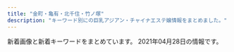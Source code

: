 ```yaml
---
title: "金町・亀有・北千住・竹ノ塚"
description: "キーワード別にの巨乳アジアン・チャイナエステ嬢情報をまとめました。"
---
```


新着画像と新着キーワードをまとめています。
2021年04月28日の情報です。

<DmmAffiliateIns />
<KeywordTable
  shops={
    [
    {
        "keywords": {
            "D": 8,
            "86": 4,
            "87": 4,
            "C": 11
        },
        "url": "http://www.luckystar.esturl.com/",
        "station": "JR\u4e80\u6709\u99c5\u5317\u53e3",
        "name": "\u30e9\u30c3\u30ad\u30fc\u30b9\u30bf\u30fc",
        "img_links": [
            "http://www.luckystar.esturl.com/files/005-02.jpg",
            "http://www.luckystar.esturl.com/files/003-02.jpg",
            "http://www.luckystar.esturl.com/img/goback.jpg",
            "http://www.luckystar.esturl.com/files/001.jpg",
            "http://www.luckystar.esturl.com/img/ttl_news.png",
            "http://www.luckystar.esturl.com/files/003.jpg",
            "http://www.luckystar.esturl.com/files/005-03.jpg",
            "http://www.luckystar.esturl.com/files/002.jpg",
            "http://www.luckystar.esturl.com/img/pickup.jpg",
            "http://www.luckystar.esturl.com/images/slider/1.jpg",
            "http://www.luckystar.esturl.com/img/ttl_info.png",
            "http://www.luckystar.esturl.com/images/slider/3.jpg",
            "http://www.luckystar.esturl.com/images/slider/2.jpg",
            "http://www.luckystar.esturl.com/files/003-03.jpg",
            "http://www.luckystar.esturl.com/files/001-02.jpg",
            "http://www.luckystar.esturl.com/files/005.jpg",
            "http://www.luckystar.esturl.com/img/tel.png",
            "http://www.luckystar.esturl.com/files/001-03.jpg",
            "http://www.luckystar.esturl.com/files/002-03.jpg",
            "http://www.luckystar.esturl.com/files/002-02.jpg",
            "http://www.luckystar.esturl.com/img/btn_blog.png"
        ]
    },
    {
        "url": "http://ayase-ai.jpest.net/",
        "img_links": [
            "http://ayase-ai.jpest.net/uploads//sites/33/2020/12/main_top.png",
            "http://ayase-ai.jpest.net/uploads//sites/33/2020/12/r1.png",
            "http://ayase-ai.jpest.net/uploads//sites/33/2020/12/mobile-1.jpg",
            "http://ayase-ai.jpest.net/uploads//sites/33/2020/12/r3-1.png",
            "http://ayase-ai.jpest.net/uploads//sites/33/2020/12/main_top-1.png",
            "http://ayase-ai.jpest.net/uploads//sites/33/2020/11/g2-225x300.jpg",
            "http://ayase-ai.jpest.net/uploads//sites/33/2020/12/main_bottom.png",
            "http://ayase-ai.jpest.net/uploads//sites/33/2020/11/m-top02-1.jpg",
            "http://ayase-ai.jpest.net/uploads//sites/33/2020/11/g5.jpg",
            "http://ayase-ai.jpest.net/uploads//sites/33/2021/01/g1.jpg",
            "http://ayase-ai.jpest.net/uploads//sites/33/2020/11/g3.jpg",
            "http://ayase-ai.jpest.net/uploads//sites/33/2020/11/g2.jpg",
            "http://ayase-ai.jpest.net/uploads//sites/33/2020/12/ss.png",
            "http://ayase-ai.jpest.net/uploads//sites/33/2020/11/g6.jpg",
            "http://ayase-ai.jpest.net/uploads//sites/33/2020/12/r4-1.png",
            "http://ayase-ai.jpest.net/uploads//sites/33/2020/11/g4.jpg",
            "http://ayase-ai.jpest.net/uploads//sites/33/2020/11/g1-225x300.jpg",
            "http://ayase-ai.jpest.net/uploads//sites/33/2020/11/g1.jpg",
            "http://ayase-ai.jpest.net/uploads//sites/33/2020/12/shishu-2.png",
            "http://ayase-ai.jpest.net/uploads//sites/33/2020/12/r2-1.png",
            "http://ayase-ai.jpest.net/uploads//sites/33/2020/11/g4-225x300.jpg",
            "http://ayase-ai.jpest.net/uploads//sites/33/2021/04/g1.jpg",
            "http://ayase-ai.jpest.net/uploads//sites/33/2020/11/g6-225x300.jpg",
            "http://ayase-ai.jpest.net/uploads//sites/33/2020/11/g3-225x300.jpg",
            "http://ayase-ai.jpest.net/uploads//sites/33/2020/12/main_bottom-1.png",
            "http://ayase-ai.jpest.net/uploads//sites/33/2020/11/g5-225x300.jpg",
            "http://ayase-ai.jpest.net/uploads//sites/33/2020/12/ma01-1.jpg",
            "http://ayase-ai.jpest.net/uploads//sites/33/2021/04/g1-225x300.jpg",
            "http://ayase-ai.jpest.net/uploads//sites/33/2021/01/g1-225x300.jpg",
            "http://ayase-ai.jpest.net/uploads//sites/33/2020/12/re.jpg"
        ],
        "station": "\u7dbe\u702c\u99c5\u6771\u53e3",
        "name": "\u611b",
        "keywords": {}
    },
    {
        "keywords": {
            "83": 15,
            "E": 44,
            "87": 58,
            "D": 102,
            "86": 58,
            "85": 15,
            "88": 15,
            "80": 15,
            "C": 30
        },
        "url": "https://anna.iest.info/",
        "img_links": [
            "https://anna.iest.info/images/09.jpg",
            "https://anna.iest.info/images/side_link02.png",
            "https://anna.iest.info/photos/sites/32/2020/09/2020092310053060.jpg",
            "https://anna.iest.info/photos/sites/32/2020/09/2020092310095442.jpg",
            "https://anna.iest.info/photos/sites/32/2021/03/2021030906341691.jpg",
            "https://anna.iest.info/photos/sites/32/2021/01/2021012102543828.jpg",
            "https://anna.iest.info/photos/sites/32/2020/09/2020092310084345.jpg",
            "https://anna.iest.info/images/sp_top.jpg",
            "https://anna.iest.info/images/side_link03.png",
            "https://anna.iest.info/photos/sites/32/2020/09/2020092310180247.jpg",
            "https://anna.iest.info/images/room4.jpg",
            "https://anna.iest.info/images/top.png",
            "https://anna.iest.info/photos/sites/32/2021/04/2021040703585933.jpg",
            "https://anna.iest.info/photos/sites/32/2020/09/2020092310104790.jpg",
            "https://anna.iest.info/images/room2.jpg",
            "https://anna.iest.info/photos/sites/32/2021/01/202101230226466.jpg",
            "https://anna.iest.info/images/room3.jpg",
            "https://anna.iest.info/photos/sites/32/2020/12/2020122407252653.jpg",
            "https://anna.iest.info/photos/sites/32/2020/11/2020110204554291.jpg",
            "https://anna.iest.info/photos/sites/32/2021/03/202103090634171.jpg",
            "https://anna.iest.info/photos/sites/32/2021/01/2021012302265121.jpg",
            "https://anna.iest.info/images/room1.jpg",
            "https://anna.iest.info/images/05.jpg",
            "https://anna.iest.info/photos/sites/32/2020/09/2020092404431618.jpg",
            "https://anna.iest.info/photos/sites/32/2020/09/2020092310230663.jpg"
        ],
        "name": "\u5b89\u5a1c\u30fb\u30a2\u30f3\u30ca",
        "station": "\u7af9\u30ce\u585a\u99c5\u6771\u53e3"
    },
    {
        "url": "http://raku.est888.com/",
        "name": "\u697d",
        "img_links": [
            "http://raku.est888.com/css/nav/nav-001.jpg",
            "http://raku.est888.com/css/nav/nav-005.jpg",
            "http://raku.est888.com/css/tel.png",
            "http://raku.est888.com/css/osusume01.jpg",
            "http://raku.est888.com/css/nav/nav-003.jpg",
            "http://raku.est888.com/css/01.jpg",
            "http://raku.est888.com/css/staff/staff002-a.png",
            "http://raku.est888.com/css/staff/staff0001-a.png",
            "http://raku.est888.com/css/nav/nav-004.jpg",
            "http://raku.est888.com/css/nav/nav-002.jpg",
            "http://raku.est888.com/css/top02-left.png",
            "http://raku.est888.com/css/staff/staff01-a.png",
            "http://raku.est888.com/css/nav/nav-006.jpg"
        ],
        "station": "JR\u91d1\u753a\u99c5\u5317\u53e3",
        "keywords": {
            "87": 2,
            "D": 1,
            "89": 1,
            "C": 2
        }
    },
    {
        "url": "http://rakuen.ies.fun/",
        "name": "\u7e01",
        "img_links": [
            "http://rakuen.ies.fun/images/info.jpg",
            "http://rakuen.ies.fun/images/s_staff.png",
            "http://rakuen.ies.fun/images/room2.jpg",
            "http://rakuen.ies.fun/images/s3.jpg",
            "http://rakuen.ies.fun/images/room3.jpg",
            "http://rakuen.ies.fun/photos/sites/40/2021/04/2021040203112298.jpg",
            "http://rakuen.ies.fun/photos/sites/40/2021/04/2021040203112232.jpg",
            "http://rakuen.ies.fun/images/room1.jpg",
            "http://rakuen.ies.fun/images/room4.jpg",
            "http://rakuen.ies.fun/photos/sites/40/2021/04/2021040203112138.jpg",
            "http://rakuen.ies.fun/images/info2.jpg",
            "http://rakuen.ies.fun/images/s_news.jpg",
            "http://rakuen.ies.fun/photos/sites/40/2021/04/202104020311230.jpg",
            "http://rakuen.ies.fun/images/tel.jpg",
            "http://rakuen.ies.fun/images/mobile.jpg"
        ],
        "station": "\u897f\u65b0\u4e95\u99c5\u897f\u53e3",
        "keywords": {
            "\u80f8": 1,
            "D": 9,
            "86": 6,
            "83": 3,
            "C": 3,
            "85": 3
        }
    },
    {
        "station": "JR\u4e80\u6709\u99c5\u5317\u53e3",
        "name": "\u7652\u3057\u306e\u5bb6",
        "url": "http://www.maria0228.com/",
        "keywords": {},
        "img_links": [
            "http://www.maria0228.com/img/5.jpg",
            "http://www.maria0228.com/img/nana.jpg",
            "http://www.maria0228.com/img/danni.jpg",
            "http://www.maria0228.com/img/mina.jpg",
            "http://www.maria0228.com/img/ayumi.jpg",
            "http://www.maria0228.com/img/3.jpg",
            "http://www.maria0228.com/img/7.jpg",
            "http://www.maria0228.com/img/4.jpg",
            "http://www.maria0228.com/img/yuri.jpg",
            "http://www.maria0228.com/img/aya.jpg",
            "http://www.maria0228.com/img/erika.jpg",
            "http://www.maria0228.com/img/1.jpg",
            "http://www.maria0228.com/img/6.jpg",
            "http://www.maria0228.com/img/2.jpg"
        ]
    },
    {
        "name": "\u5927\u5bb6\u65cf",
        "url": "http://esthe-aroma.xyz/",
        "keywords": {
            "87": 3,
            "86": 3
        },
        "img_links": [
            "http://esthe-aroma.xyz/images/cg02.jpg",
            "http://esthe-aroma.xyz/images/main-sp.jpg",
            "http://esthe-aroma.xyz/images/esthe1.jpg",
            "http://esthe-aroma.xyz/images/acc.jpg",
            "http://esthe-aroma.xyz/images/main1.jpg",
            "http://esthe-aroma.xyz/images/cg01.jpg",
            "http://esthe-aroma.xyz/images/home_002.png",
            "http://esthe-aroma.xyz/images/esthe3.jpg",
            "http://esthe-aroma.xyz/images/esthe2.jpg",
            "http://esthe-aroma.xyz/images/home.png",
            "http://esthe-aroma.xyz/images/blog_002.png",
            "http://esthe-aroma.xyz/images/staff.png",
            "http://esthe-aroma.xyz/images/header3.png",
            "http://esthe-aroma.xyz/images/clear.png",
            "http://esthe-aroma.xyz/images/friend.png",
            "http://esthe-aroma.xyz/images/acc1.jpg",
            "http://esthe-aroma.xyz/images/link.png",
            "http://esthe-aroma.xyz/images/gallery.png",
            "http://esthe-aroma.xyz/images/info.png"
        ],
        "station": "\u7af9\u30ce\u585a\u99c5\u6771\u53e3"
    },
    {
        "url": "http://iyasinobara.oks.bz/",
        "img_links": [],
        "station": "JR\u91d1\u753a\u99c5\u5317\u53e3",
        "name": "\u7652\u3057\u306e\u8594\u8587",
        "keywords": {}
    },
    {
        "station": "JR\u91d1\u753a\u99c5\u5317\u53e3",
        "keywords": {
            "86": 35,
            "D": 87,
            "84": 9,
            "87": 9,
            "85": 34
        },
        "name": "\u9e97",
        "img_links": [
            "http://urara.tyo.cm/images/ico02.png",
            "http://urara.tyo.cm/images/tit_staff02.png",
            "http://urara.tyo.cm/images/link_nav03.png",
            "http://urara.tyo.cm/photos/sites/5/2020/08/2020082101302071.jpg",
            "http://urara.tyo.cm/images/tit_info01.png",
            "http://urara.tyo.cm/photos/sites/5/2021/02/2021021804210413.jpg",
            "http://urara.tyo.cm/images/bg_infotit.png",
            "http://urara.tyo.cm/photos/sites/5/2020/09/2020091508111353.jpg",
            "http://urara.tyo.cm/photos/sites/5/2021/03/2021032608104729.jpg",
            "http://urara.tyo.cm/images/link_nav04.png",
            "http://urara.tyo.cm/images/link_nav06.png",
            "http://urara.tyo.cm/photos/sites/5/2020/07/2020072904152581.jpg",
            "http://urara.tyo.cm/images/tit_staff01.png",
            "http://urara.tyo.cm/images/pagetop.png",
            "http://urara.tyo.cm/images/link_nav01.png",
            "http://urara.tyo.cm/images/slider01.png",
            "http://urara.tyo.cm/images/link_nav05.png",
            "http://urara.tyo.cm/images/tit_info02.png",
            "http://urara.tyo.cm/images/link_nav02.png",
            "http://urara.tyo.cm/images/slider03.png",
            "http://urara.tyo.cm/photos/sites/5/2020/10/2020101305325670.jpg",
            "http://urara.tyo.cm/photos/sites/5/2020/07/2020072904152438.jpg",
            "http://urara.tyo.cm/images/top.png",
            "http://urara.tyo.cm/photos/sites/5/2020/07/2020072904152344.jpg",
            "http://urara.tyo.cm/photos/sites/5/2020/07/2020072904152474.jpg",
            "http://urara.tyo.cm/photos/sites/5/2020/11/2020112706272440.jpg",
            "http://urara.tyo.cm/images/slider02.png"
        ],
        "url": "http://urara.tyo.cm/"
    },
    {
        "img_links": [
            "http://koi.rankuens.com/css/nav/nav05.jpg",
            "http://koi.rankuens.com/css/staff/staff00005.jpg",
            "http://koi.rankuens.com/css/top005.jpg",
            "http://koi.rankuens.com/css/staff/staff10.jpg",
            "http://koi.rankuens.com/css/nav/nav02.jpg",
            "http://koi.rankuens.com/css/staff/staff00006.jpg",
            "http://koi.rankuens.com/css/top000001.jpg",
            "http://koi.rankuens.com/css/right.jpg",
            "http://koi.rankuens.com/css/left.jpg",
            "http://koi.rankuens.com/css/nav/nav04.jpg",
            "http://koi.rankuens.com/css/nav/nav01.jpg",
            "http://koi.rankuens.com/css/staff/staff09.jpg",
            "http://koi.rankuens.com/css/nav/nav03.jpg",
            "http://koi.rankuens.com/css/head03.jpg",
            "http://koi.rankuens.com/css/top004.jpg",
            "http://koi.rankuens.com/css/nav/nav06.jpg",
            "http://koi.rankuens.com/css/staff/staff08.jpg"
        ],
        "url": "http://koi.rankuens.com/",
        "station": "JR\u4e80\u6709\u99c5\u5357\u53e3",
        "keywords": {
            "89": 1,
            "E": 2,
            "86": 2,
            "D": 3,
            "87": 2
        },
        "name": "\u604b\u4eba\u697d\u5712"
    },
    {
        "url": "http://www.kenyoku.work/",
        "img_links": [
            "http://www.kenyoku.work/images/head.jpg",
            "http://www.kenyoku.work/images/news.jpg",
            "http://www.kenyoku.work/images/int1.png",
            "http://www.kenyoku.work/images/2.jpg",
            "http://www.kenyoku.work/images/3.jpg",
            "http://www.kenyoku.work/img/miki1.jpg",
            "http://www.kenyoku.work/img/hana1.jpg",
            "http://www.kenyoku.work/images/interior_t.jpg",
            "http://www.kenyoku.work/images/b2.jpg",
            "http://www.kenyoku.work/images/mobile.jpg",
            "http://www.kenyoku.work/images/int2.png",
            "http://www.kenyoku.work/images/sys.jpg",
            "http://www.kenyoku.work/images/s1.png",
            "http://www.kenyoku.work/images/info.png",
            "http://www.kenyoku.work/images/b1.jpg",
            "http://www.kenyoku.work/images/staff_t.jpg",
            "http://www.kenyoku.work/img/ami1.jpg",
            "http://www.kenyoku.work/images/1.jpg",
            "http://www.kenyoku.work/images/4.jpg",
            "http://www.kenyoku.work/img/risa1.jpg"
        ],
        "station": "JR\u91d1\u753a\u99c5\u5317\u53e3",
        "keywords": {},
        "name": "\u5065\u6b32"
    },
    {
        "name": "\u6fc0\u5b89\u5929\u4f7f",
        "img_links": [
            "http://starrysky.esnavi.work/2/uploadimg/1574764277.jpg",
            "https://century.pwchp.com/images/vis_theptframe.png",
            "http://starrysky.esnavi.work/2/uploadimg/1596225793.jpg",
            "http://starrysky.esnavi.work/2/uploadimg/1609136727.jpeg",
            "http://starrysky.esnavi.work/2/uploadimg/1609136908.jpeg",
            "https://pwchp.com/images_editor/124/images/1559717095-146381_2.jpg",
            "http://starrysky.esnavi.work/1-1PZ515095RN.jpg",
            "http://starrysky.esnavi.work/vis_theptframe.png",
            "http://starrysky.esnavi.work/iDl2toJilLq62VX.png",
            "http://starrysky.esnavi.work/2/uploadimg/1565558725.jpg",
            "http://starrysky.esnavi.work/2/uploadimg/1617615141.jpeg",
            "http://starrysky.esnavi.work/2/uploadimg/1618889943.jpeg"
        ],
        "url": "http://starrysky.esnavi.work/",
        "keywords": {
            "88": 9,
            "E": 9,
            "90": 27,
            "85": 18,
            "D": 9,
            "83": 9,
            "C": 9,
            "\u80f8": 1
        },
        "station": "\u7dbe\u702c\u99c5\u6771\u53e3"
    },
    {
        "img_links": [
            "http://www.relax-miyabi.com/img/slider/3.jpg",
            "http://www.relax-miyabi.com/img/slider/1.jpg",
            "http://www.relax-miyabi.com/img/footer-top_off.jpg",
            "http://www.relax-miyabi.com/img/glo_06_off.jpg",
            "http://www.relax-miyabi.com/img/h4-top.jpg",
            "http://www.relax-miyabi.com/files/019-03.jpg",
            "http://www.relax-miyabi.com/files/014-03.jpg",
            "http://www.relax-miyabi.com/img/top-h5R2.jpg",
            "http://www.relax-miyabi.com/img/glo_02_off.jpg",
            "http://www.relax-miyabi.com/img/top-h5R.jpg",
            "http://www.relax-miyabi.com/img/top-course2_off.jpg",
            "http://www.relax-miyabi.com/files/019.jpg",
            "http://www.relax-miyabi.com/img/glo_04_off.jpg",
            "http://www.relax-miyabi.com/files/019-02.jpg",
            "http://www.relax-miyabi.com/img/glo_01_off.jpg",
            "http://www.relax-miyabi.com/img/glo_05_off.jpg",
            "http://www.relax-miyabi.com/img/glo_03_off.jpg",
            "http://www.relax-miyabi.com/img/slider/2.jpg",
            "http://www.relax-miyabi.com/files/014.jpg",
            "http://www.relax-miyabi.com/img/top-course_off.jpg",
            "http://www.relax-miyabi.com/img/icon_tel.png",
            "http://www.relax-miyabi.com/img/bnr-02_off.jpg",
            "http://www.relax-miyabi.com/files/014-02.jpg",
            "http://www.relax-miyabi.com/img/bnr-01_off.jpg"
        ],
        "url": "http://www.relax-miyabi.com/",
        "name": "\u96c5",
        "keywords": {
            "D": 6,
            "88": 3,
            "86": 3
        },
        "station": "\u4e94\u53cd\u91ce\u99c5"
    },
    {
        "keywords": {
            "C": 10
        },
        "url": "http://www.kiraku-seitaiin.com/",
        "station": "\u897f\u65b0\u4e95\u99c5\u897f\u53e3",
        "img_links": [
            "http://www.kiraku-seitaiin.com/common/img/top_img001.png",
            "http://www.kiraku-seitaiin.com/files/008.jpg",
            "http://www.kiraku-seitaiin.com/common/img/tel2.png",
            "http://www.kiraku-seitaiin.com/files/004.jpg",
            "http://www.kiraku-seitaiin.com/common/img/image2.jpg",
            "http://www.kiraku-seitaiin.com/common/img/shop/r2.jpg",
            "http://www.kiraku-seitaiin.com/common/img/shop/r4.jpg",
            "http://www.kiraku-seitaiin.com/files/007.jpg",
            "http://www.kiraku-seitaiin.com/files/009.jpg",
            "http://www.kiraku-seitaiin.com/common/img/shop/r1.jpg",
            "http://www.kiraku-seitaiin.com/common/img/shop/r3.jpg",
            "http://www.kiraku-seitaiin.com/common/img/image3.jpg",
            "http://www.kiraku-seitaiin.com/files/001.jpg",
            "http://www.kiraku-seitaiin.com/files/010.jpg",
            "http://www.kiraku-seitaiin.com/common/img/image1.jpg"
        ],
        "name": "\u6c17\u697d\u6574\u4f53\u9662"
    },
    {
        "img_links": [
            "http://kenkounoie-umejima.este88.com/images/info.png",
            "http://kenkounoie-umejima.este88.com/images/qr.jpg",
            "http://kenkounoie-umejima.este88.com/images/acc3.jpg",
            "http://kenkounoie-umejima.este88.com/gals/mimi1.jpg",
            "http://kenkounoie-umejima.este88.com/gals/risa1.jpg",
            "http://kenkounoie-umejima.este88.com/gals/ai1.jpg",
            "http://kenkounoie-umejima.este88.com/gals/emi1.jpg",
            "http://kenkounoie-umejima.este88.com/gals/rika1.jpg",
            "http://kenkounoie-umejima.este88.com/images/img1.jpg",
            "http://kenkounoie-umejima.este88.com/images/img3.jpg",
            "http://kenkounoie-umejima.este88.com/i/sp02.jpg",
            "http://kenkounoie-umejima.este88.com/images/acc4.jpg",
            "http://kenkounoie-umejima.este88.com/images/acc1.jpg",
            "http://kenkounoie-umejima.este88.com/images/acc2.jpg",
            "http://kenkounoie-umejima.este88.com/images/acc5.jpg",
            "http://kenkounoie-umejima.este88.com/images/img2.jpg",
            "http://kenkounoie-umejima.este88.com/gals/kiki1.jpg",
            "http://kenkounoie-umejima.este88.com/gals/akane1.jpg",
            "http://kenkounoie-umejima.este88.com/images/img4.jpg"
        ],
        "keywords": {},
        "url": "http://kenkounoie-umejima.este88.com/",
        "station": "\u6885\u5cf6\u99c5",
        "name": "\u5065\u5eb7\u306e\u5bb6"
    },
    {
        "keywords": {},
        "url": "http://e-luxury.work/",
        "img_links": [
            "http://e-luxury.work/images/6.jpg",
            "http://e-luxury.work/images/tel.jpg",
            "http://e-luxury.work/img/minami1.jpg",
            "http://e-luxury.work/img/kayo2.jpg",
            "http://e-luxury.work/images/staff_t.jpg",
            "http://e-luxury.work/images/1.jpg",
            "http://e-luxury.work/images/7.jpg",
            "http://e-luxury.work/img/eri1.jpg",
            "http://e-luxury.work/images/tt.jpg",
            "http://e-luxury.work/images/news.jpg",
            "http://e-luxury.work/images/mobile.jpg",
            "http://e-luxury.work/images/2.jpg",
            "http://e-luxury.work/images/interior_t.jpg",
            "http://e-luxury.work/img/momoka1.jpg",
            "http://e-luxury.work/images/sys.jpg",
            "http://e-luxury.work/images/head.jpg",
            "http://e-luxury.work/img/kayo1.jpg",
            "http://e-luxury.work/images/b1.jpg",
            "http://e-luxury.work/images/int2.jpg",
            "http://e-luxury.work/img/yuki1.jpg",
            "http://e-luxury.work/images/5.jpg",
            "http://e-luxury.work/images/int1.jpg",
            "http://e-luxury.work/img/mimi1.jpg",
            "http://e-luxury.work/img/mina1.jpg",
            "http://e-luxury.work/images/4.jpg",
            "http://e-luxury.work/images/3.jpg",
            "http://e-luxury.work/images/ta.jpg"
        ],
        "name": "Angel",
        "station": "\u7dbe\u702c\u99c5\u897f\u53e3"
    },
    {
        "img_links": [
            "http://youfirstesthe.com/upload/girl/img03/img1_0015.jpg",
            "http://youfirstesthe.com/upload/girl/img03/img2_0019.jpg",
            "http://youfirstesthe.com/upload/board/img_1616074473.jpg",
            "http://youfirstesthe.com/upload/girl/img03/img5_0008.jpg",
            "http://youfirstesthe.com/images/common/main_txt_corona.jpg",
            "http://youfirstesthe.com/upload/girl/img02/img1_0015.jpg",
            "http://youfirstesthe.com/upload/girl/img03/img3_0020.jpg",
            "http://youfirstesthe.com/upload/girl/img03/img1_0021.jpg",
            "http://youfirstesthe.com/upload/girl/img03/img3_0003.jpg",
            "http://youfirstesthe.com/upload/girl/img03/img1_0008.jpg",
            "http://youfirstesthe.com/images/top/list_btn.png",
            "http://youfirstesthe.com/upload/girl/img02/img1_0003.jpg",
            "http://youfirstesthe.com/upload/girl/img03/img3_0007.jpg",
            "http://youfirstesthe.com/upload/girl/img02/img1_0019.jpg",
            "http://youfirstesthe.com/upload/girl/img03/img1_0014.jpg",
            "http://youfirstesthe.com/upload/girl/img03/img1_0004.jpg",
            "http://youfirstesthe.com/images/common/tel.png",
            "http://youfirstesthe.com/upload/girl/img03/img2_0007.jpg",
            "http://youfirstesthe.com/upload/board/img_1616074420.jpg",
            "http://youfirstesthe.com/upload/girl/img02/img1_0007.jpg",
            "http://youfirstesthe.com/upload/girl/img02/img1_0028.jpg",
            "http://youfirstesthe.com/upload/girl/img02/img1_0008.jpg",
            "http://youfirstesthe.com/upload/girl/img03/img4_0007.jpg",
            "http://youfirstesthe.com/upload/girl/img03/img2_0008.jpg",
            "http://youfirstesthe.com/upload/girl/img03/img2_0014.jpg",
            "http://youfirstesthe.com/upload/girl/img03/img1_0016.jpg",
            "http://youfirstesthe.com/images/top/pickup_box.png",
            "http://youfirstesthe.com/upload/girl/img03/img1_0029.jpg",
            "http://youfirstesthe.com/upload/girl/img03/img3_0008.jpg",
            "http://youfirstesthe.com/upload/board/img_1555924960.jpg",
            "http://youfirstesthe.com/upload/girl/img02/img1_0004.jpg",
            "http://youfirstesthe.com/upload/girl/img03/img1_0019.jpg",
            "http://youfirstesthe.com/upload/girl/img03/img1_0020.jpg",
            "http://youfirstesthe.com/upload/girl/img02/img1_0020.jpg",
            "http://youfirstesthe.com/upload/girl/img03/img2_0016.jpg",
            "http://youfirstesthe.com/upload/girl/img02/img1_0029.jpg",
            "http://youfirstesthe.com/images/top/ranking02.png",
            "http://youfirstesthe.com/upload/girl/img03/img1_0003.jpg",
            "http://youfirstesthe.com/upload/girl/img03/img2_0020.jpg",
            "http://youfirstesthe.com/upload/girl/img03/img2_0029.jpg",
            "http://youfirstesthe.com/upload/girl/img03/img1_0007.jpg",
            "http://youfirstesthe.com/upload/girl/img03/img1_0026.jpg",
            "http://youfirstesthe.com/upload/girl/img02/img1_0026.jpg",
            "http://youfirstesthe.com/upload/board/img_1600470945.jpg",
            "http://youfirstesthe.com/upload/girl/img03/img2_0028.jpg",
            "http://youfirstesthe.com/upload/girl/img02/img1_0014.jpg",
            "http://youfirstesthe.com/upload/girl/img03/img4_0008.jpg",
            "http://youfirstesthe.com/upload/girl/img03/img1_0028.jpg",
            "http://youfirstesthe.com/upload/girl/img03/img1_0027.jpg",
            "http://youfirstesthe.com/images/top/news.png",
            "http://youfirstesthe.com/upload/girl/img02/img1_0016.jpg",
            "http://youfirstesthe.com/upload/girl/img02/img1_0021.jpg",
            "http://youfirstesthe.com/upload/girl/img03/img2_0003.jpg",
            "http://youfirstesthe.com/upload/board/img_1558501433.jpg",
            "http://youfirstesthe.com/upload/girl/img02/img1_0027.jpg",
            "http://youfirstesthe.com/images/top/ranking03.png",
            "http://youfirstesthe.com/upload/board/img_1601452249.jpg",
            "http://youfirstesthe.com/images/top/ranking01.png"
        ],
        "station": "\u7dbe\u702c\u99c5\u6771\u53e3",
        "name": "You First*\u30e6\u30fc\u30d5\u30a1\u30fc\u30b9\u30c8",
        "url": "http://youfirstesthe.com/",
        "keywords": {
            "G": 6,
            "\u30bb\u30af\u30b7\u30fc": 5
        }
    },
    {
        "station": "\u7af9\u30ce\u585a\u99c5\u6771\u53e3",
        "url": "http://kokoroan.jps.cm/",
        "name": "\u5922\u306e\u5bb6",
        "img_links": [
            "http://kokoroan.jps.cm/photos/sites/31/2021/03/2021032515024847.jpg",
            "http://kokoroan.jps.cm/photos/sites/31/2021/03/2021032316410890.jpg",
            "http://kokoroan.jps.cm/images/mobile2.jpg",
            "http://kokoroan.jps.cm/photos/sites/31/2021/03/2021032316250291.jpg",
            "http://kokoroan.jps.cm/images/service_line.jpg",
            "http://kokoroan.jps.cm/images/ser3.jpg",
            "http://kokoroan.jps.cm/images/bj3.jpg",
            "http://kokoroan.jps.cm/images/ser5.jpg",
            "http://kokoroan.jps.cm/images/girl-z1.jpg",
            "http://kokoroan.jps.cm/images/room1.jpg",
            "http://kokoroan.jps.cm/images/ser4.jpg",
            "http://kokoroan.jps.cm/images/room3.jpg",
            "http://kokoroan.jps.cm/images/girl-z2.jpg",
            "http://kokoroan.jps.cm/images/ser2.jpg",
            "http://kokoroan.jps.cm/images/end.jpg",
            "http://kokoroan.jps.cm/images/room2.jpg",
            "http://kokoroan.jps.cm/photos/sites/31/2021/03/2021032515025450.jpg",
            "http://kokoroan.jps.cm/images/room4.jpg",
            "http://kokoroan.jps.cm/images/top.jpg",
            "http://kokoroan.jps.cm/images/staff_line.jpg",
            "http://kokoroan.jps.cm/photos/sites/31/2021/04/2021041913212424.jpg",
            "http://kokoroan.jps.cm/images/mobile.jpg",
            "http://kokoroan.jps.cm/images/ser1.jpg"
        ],
        "keywords": {
            "D": 2,
            "87": 1,
            "C": 7,
            "86": 1
        }
    },
    {
        "name": "Spring \uff5e\u30b9\u30d7\u30ea\u30f3\u30b0\uff5e",
        "url": "http://spring.est888.com/",
        "img_links": [
            "http://spring.est888.com/css/staff/staff13.png",
            "http://spring.est888.com/css/tel.png",
            "http://spring.est888.com/css/staff/staff001-b.png",
            "http://spring.est888.com/css/staff/staff0010-b.png",
            "http://spring.est888.com/css/top0000000003.jpg",
            "http://spring.est888.com/css/staff/staff17-b.png",
            "http://spring.est888.com/css/nav/nav-006.png",
            "http://spring.est888.com/css/staff/staff012-a.png",
            "http://spring.est888.com/css/staff/staff14-b.png",
            "http://spring.est888.com/css/nav/nav-005.png",
            "http://spring.est888.com/css/nav/nav-004.png",
            "http://spring.est888.com/css/staff/staff14.png",
            "http://spring.est888.com/css/staff/staff012-b.png",
            "http://spring.est888.com/css/staff/staff004.png",
            "http://spring.est888.com/css/staff/staff14-a.png",
            "http://spring.est888.com/css/staff/staff001-a.png",
            "http://spring.est888.com/css/staff/staff17-a.png",
            "http://spring.est888.com/css/staff/staff11.png",
            "http://spring.est888.com/css/nav/nav-002.png",
            "http://spring.est888.com/css/staff/staff13-a.png",
            "http://spring.est888.com/css/staff/staff004-b.png",
            "http://spring.est888.com/css/nav/nav-003.png",
            "http://spring.est888.com/css/staff/staff004-a.png",
            "http://spring.est888.com/css/staff/staff16-a.png",
            "http://spring.est888.com/css/staff/staff001.png",
            "http://spring.est888.com/css/staff/staff11-a.png",
            "http://spring.est888.com/css/staff/staff16-b.png",
            "http://spring.est888.com/css/staff/staff0005.png",
            "http://spring.est888.com/css/staff/staff012.png",
            "http://spring.est888.com/css/top001.png",
            "http://spring.est888.com/css/staff/staff010.png",
            "http://spring.est888.com/css/staff/staff0005-a.png",
            "http://spring.est888.com/css/staff/staff0005-b.png",
            "http://spring.est888.com/css/staff/staff11-b.png",
            "http://spring.est888.com/css/nav/nav-001.png",
            "http://spring.est888.com/css/staff/staff010-a.png",
            "http://spring.est888.com/css/staff/staff17.png",
            "http://spring.est888.com/css/staff/staff16.png"
        ],
        "station": "JR\u91d1\u753a\u99c5\u5317\u53e3",
        "keywords": {
            "E": 1,
            "C": 3,
            "90": 5,
            "85": 2,
            "84": 1,
            "91": 1,
            "89": 1,
            "D": 3
        }
    },
    {
        "station": "JR\u91d1\u753a\u99c5\u5317\u53e3",
        "img_links": [],
        "url": "https://lush.jpn.vin/",
        "keywords": {},
        "name": "\u30e9\u30c3\u30b7\u30e5"
    },
    {
        "img_links": [],
        "url": "http://www.hi-msg.com/tulip/",
        "name": "Tulip\uff5e\u30c1\u30e5\u30fc\u30ea\u30c3\u30d7",
        "keywords": {},
        "station": "JR\u5357\u5343\u4f4f\u99c5\u5357\u53e3"
    },
    {
        "img_links": [],
        "url": "http://sumirety.xyz/",
        "keywords": {},
        "name": "\u5fc3",
        "station": "\u6885\u5cf6\u99c5"
    },
    {
        "url": "http://spring02.est888.com/",
        "name": "Spring-\u30b9\u30d7\u30ea\u30f3\u30b0-",
        "keywords": {
            "89": 1,
            "91": 1,
            "G": 1,
            "E": 2,
            "85": 3,
            "84": 1,
            "90": 3,
            "C": 4
        },
        "station": "\u7dbe\u702c\u99c5\u897f\u53e3",
        "img_links": [
            "http://spring02.est888.com/css/staff/staff03.png",
            "http://spring02.est888.com/css/staff/staff09-b.png",
            "http://spring02.est888.com/css/staff/staff010-b.png",
            "http://spring02.est888.com/css/staff/staff09-a.png",
            "http://spring02.est888.com/css/staff/staff04.png",
            "http://spring02.est888.com/css/staff/staff12-a.png",
            "http://spring02.est888.com/css/nav/nav-001.png",
            "http://spring02.est888.com/css/staff/staff03-a.png",
            "http://spring02.est888.com/css/top02-left.png",
            "http://spring02.est888.com/css/staff/staff01-b.png",
            "http://spring02.est888.com/css/staff/staff12.png",
            "http://spring02.est888.com/css/tel.png",
            "http://spring02.est888.com/css/staff/staff005.png",
            "http://spring02.est888.com/css/staff/staff11-a.png",
            "http://spring02.est888.com/css/staff/staff04-a.png",
            "http://spring02.est888.com/css/staff/staff11-b.png",
            "http://spring02.est888.com/css/staff/staff12-b.png",
            "http://spring02.est888.com/css/top04.png",
            "http://spring02.est888.com/css/staff/staff11.png",
            "http://spring02.est888.com/css/nav/nav-006.png",
            "http://spring02.est888.com/css/staff/staff04-b.png",
            "http://spring02.est888.com/css/osusume01.png",
            "http://spring02.est888.com/css/staff/staff010-a.png",
            "http://spring02.est888.com/css/staff/staff01.png",
            "http://spring02.est888.com/css/staff/staff010.png",
            "http://spring02.est888.com/css/staff/staff01-a.png",
            "http://spring02.est888.com/css/nav/nav-002.png",
            "http://spring02.est888.com/css/nav/nav-003.png",
            "http://spring02.est888.com/css/staff/staff005-a.png",
            "http://spring02.est888.com/css/staff/staff005-b.png",
            "http://spring02.est888.com/css/top01.png",
            "http://spring02.est888.com/css/staff/staff003-b.png",
            "http://spring02.est888.com/css/staff/staff0008.png",
            "http://spring02.est888.com/css/staff/staff008-b.png",
            "http://spring02.est888.com/css/top003.png",
            "http://spring02.est888.com/css/nav/nav-005.png",
            "http://spring02.est888.com/css/staff/staff09.png",
            "http://spring02.est888.com/css/nav/nav-004.png"
        ]
    },
    {
        "station": "\u5800\u5207\u83d6\u84b2\u5712\u99c5",
        "img_links": [
            "https://image.jimcdn.com/app/cms/image/transf/dimension=1080x1024:format=jpg/path/s491738307dab8ed0/image/i0ab0a1b77accb1c7/version/1616305682/image.jpg",
            "https://image.jimcdn.com/app/cms/image/transf/dimension=1080x1024:format=jpg/path/s491738307dab8ed0/image/i8114f4be25f79eef/version/1617353476/image.jpg",
            "https://image.jimcdn.com/app/cms/image/transf/dimension=1080x1024:format=jpg/path/s491738307dab8ed0/image/ie54739bfe4411825/version/1619509620/image.jpg",
            "https://image.jimcdn.com/app/cms/image/transf/none/path/s491738307dab8ed0/image/i5806f8c0fbbca598/version/1417614009/image.jpg",
            "https://image.jimcdn.com/app/cms/image/transf/none/path/s491738307dab8ed0/image/iba7a970dbc047ea1/version/1619509549/image.jpg"
        ],
        "keywords": {},
        "url": "https://kungangm.jimdofree.com/",
        "name": "\u541b\u5b89"
    },
    {
        "station": "JR\u91d1\u753a\u99c5\u5317\u53e3",
        "name": "\u3086\u308a\u304b\u3054",
        "url": "http://www.yurikago-massage.work/",
        "img_links": [
            "http://www.yurikago-massage.work/img/sta9.jpg",
            "http://www.yurikago-massage.work/img/nos.jpg",
            "http://www.yurikago-massage.work/img/sta8.jpg",
            "http://www.yurikago-massage.work/img/st09.jpg",
            "http://www.yurikago-massage.work/img/sta10.jpg",
            "http://www.yurikago-massage.work/img/sta6.jpg",
            "http://www.yurikago-massage.work/img/st12.jpg",
            "http://www.yurikago-massage.work/img/fla-2.jpg",
            "http://www.yurikago-massage.work/img/st9.jpg",
            "http://www.yurikago-massage.work/img/sta11.jpg",
            "http://www.yurikago-massage.work/img/sta7.jpg",
            "http://www.yurikago-massage.work/img/st13.jpg",
            "http://www.yurikago-massage.work/img/fla-1.jpg",
            "http://www.yurikago-massage.work/img/mo.png",
            "http://www.yurikago-massage.work/img/st10.jpg",
            "http://www.yurikago-massage.work/img/sta13.jpg",
            "http://www.yurikago-massage.work/img/st6.jpg",
            "http://www.yurikago-massage.work/img/sta12.jpg",
            "http://www.yurikago-massage.work/img/botton.jpg",
            "http://www.yurikago-massage.work/img/st11.jpg",
            "http://www.yurikago-massage.work/img/st8.jpg",
            "http://www.yurikago-massage.work/img/st7.jpg"
        ],
        "keywords": {
            "D": 14,
            "E": 4,
            "85": 8,
            "F": 4,
            "C": 15,
            "87": 4,
            "88": 4,
            "86": 6
        }
    },
    {
        "keywords": {},
        "url": "http://aroma-heal.com/",
        "station": "JR\u5317\u5343\u4f4f\u99c5\u6771\u53e3",
        "name": "\u7f8e\u5802",
        "img_links": [
            "http://aroma-heal.com/img/t-s.jpg",
            "http://aroma-heal.com/img/pic.jpg",
            "http://aroma-heal.com/staff/yuki/01.jpg",
            "http://aroma-heal.com/img/t-t.jpg",
            "http://aroma-heal.com/img/adrs.jpg",
            "http://aroma-heal.com/img/add.jpg",
            "http://aroma-heal.com/img/sys4.png",
            "http://aroma-heal.com/img/sys1.png",
            "http://aroma-heal.com/img/sys2.png",
            "http://aroma-heal.com/staff/aoi/01.jpg",
            "http://aroma-heal.com/img/cam.jpg",
            "http://aroma-heal.com/img/tel.jpg",
            "http://aroma-heal.com/img/t-o.jpg",
            "http://aroma-heal.com/img/pc.jpg",
            "http://aroma-heal.com/img/tit.jpg",
            "http://aroma-heal.com/img/info.jpg",
            "http://aroma-heal.com/img/paypay.png",
            "http://aroma-heal.com/img/botton.jpg",
            "http://aroma-heal.com/img/sysetc.png",
            "http://aroma-heal.com/img/t-r.jpg",
            "http://aroma-heal.com/staff/mimi/01.jpg",
            "http://aroma-heal.com/img/t-a.jpg",
            "http://aroma-heal.com/img/sys3.png"
        ]
    },
    {
        "url": "http://ningyo-hime.com/",
        "station": "\u7dbe\u702c\u99c5\u6771\u53e3",
        "keywords": {
            "84": 1,
            "D": 5,
            "C": 2
        },
        "name": "\u4eba\u9b5a\u59eb",
        "img_links": [
            "http://ningyo-hime.com/staffPhoto/s20201212112712.jpg",
            "http://ningyo-hime.com/js/sliderLine/slide_prev.png",
            "http://ningyo-hime.com/staffPhoto/s20200707192550.jpg",
            "http://ningyo-hime.com/staffPhoto/s20200626161755.jpg",
            "http://ningyo-hime.com/staffPhoto/s20201230174356.jpg",
            "http://ningyo-hime.com/staffPhoto/s20200630134438.jpg",
            "http://ningyo-hime.com/staffPhoto/b20191003141511.jpg",
            "http://ningyo-hime.com/staffPhoto/b20201212112712.jpg",
            "http://ningyo-hime.com/images/mobile.jpg",
            "http://ningyo-hime.com/staffPhoto/s20191003141511.jpg",
            "http://ningyo-hime.com/staffPhoto/b20200905132814.jpg",
            "http://ningyo-hime.com/staffPhoto/b20200707192550.jpg",
            "http://ningyo-hime.com/staffPhoto/s20200905132814.jpg",
            "http://ningyo-hime.com/staffPhoto/b20201230174356.jpg",
            "http://ningyo-hime.com/uploadfiles/Image/campaignNingyoHimeCom.jpg",
            "http://ningyo-hime.com/staffPhoto/b20201212104914.jpg",
            "http://ningyo-hime.com/staffPhoto/b20200630134438.jpg",
            "http://ningyo-hime.com/staffPhoto/b20201101082513.jpg",
            "http://ningyo-hime.com/staffPhoto/s20201212104914.jpg",
            "http://ningyo-hime.com/images/slider1/01.jpg",
            "http://ningyo-hime.com/images/slider1/03.jpg",
            "http://ningyo-hime.com/images/returnBtn.png",
            "http://ningyo-hime.com/images/gallery1.png",
            "http://ningyo-hime.com/js/sliderLine/slide_next.png",
            "http://ningyo-hime.com/staffPhoto/s20201101082513.jpg",
            "http://ningyo-hime.com/staffPhoto/b20200626161755.jpg"
        ]
    },
    {
        "station": "JR\u91d1\u753a\u99c5\u5317\u53e3",
        "img_links": [
            "http://esthe-aroma.biz/img/cg011.jpg",
            "http://esthe-aroma.biz/img/m01a.jpg",
            "http://esthe-aroma.biz/img/m05a.jpg",
            "http://esthe-aroma.biz/img/m05.jpg",
            "http://esthe-aroma.biz/img/stal.jpg",
            "http://esthe-aroma.biz/img/cg081.jpg",
            "http://esthe-aroma.biz/img/m01.jpg",
            "http://esthe-aroma.biz/img/no.png",
            "http://esthe-aroma.biz/img/syst.jpg",
            "http://esthe-aroma.biz/img/m02.jpg",
            "http://esthe-aroma.biz/img/m06.jpg",
            "http://esthe-aroma.biz/img/tr02.jpg",
            "http://esthe-aroma.biz/img/cg021.jpg",
            "http://esthe-aroma.biz/img/cg09.jpg",
            "http://esthe-aroma.biz/img/fla02.jpg",
            "http://esthe-aroma.biz/img/m03.jpg",
            "http://esthe-aroma.biz/img/cg06.jpg",
            "http://esthe-aroma.biz/img/m03a.jpg",
            "http://esthe-aroma.biz/img/cg03.jpg",
            "http://esthe-aroma.biz/img/tr01.jpg",
            "http://esthe-aroma.biz/img/m04.jpg",
            "http://esthe-aroma.biz/img/cg101.jpg",
            "http://esthe-aroma.biz/img/fla03.jpg",
            "http://esthe-aroma.biz/img/cg10.jpg",
            "http://esthe-aroma.biz/img/ff.jpg",
            "http://esthe-aroma.biz/img/cg08.jpg",
            "http://esthe-aroma.biz/img/fla01.jpg",
            "http://esthe-aroma.biz/img/m02a.jpg",
            "http://esthe-aroma.biz/img/cg01.jpg",
            "http://esthe-aroma.biz/img/cg05.jpg",
            "http://esthe-aroma.biz/img/cg02.jpg",
            "http://esthe-aroma.biz/img/cg07.jpg",
            "http://esthe-aroma.biz/img/top.jpg",
            "http://esthe-aroma.biz/img/acct.jpg"
        ],
        "url": "http://esthe-aroma.biz/",
        "name": "Sakura",
        "keywords": {
            "88": 4,
            "86": 14,
            "D": 18
        }
    },
    {
        "name": "\u685c",
        "img_links": [
            "https://besteste.com/staffPhoto/s20201104202235.jpg",
            "https://besteste.com/staffPhoto/b20210206174033.jpg",
            "https://besteste.com/staffPhoto/b20201104202024.jpg",
            "https://besteste.com/staffPhoto/s20201104202637.jpg",
            "https://besteste.com/images/slider1/03.jpg",
            "https://besteste.com/staffPhoto/b20201104202122.jpg",
            "https://besteste.com/staffPhoto/s20210427121106.jpg",
            "https://besteste.com/staffPhoto/s20210427121000.jpg",
            "https://besteste.com/staffPhoto/s20201104202740.jpg",
            "https://besteste.com/staffPhoto/b20210427121106.jpg",
            "https://besteste.com/staffPhoto/s20201104202024.jpg",
            "https://besteste.com/staffPhoto/b20201104202637.jpg",
            "https://besteste.com/staffPhoto/b20210206174605.jpg",
            "https://besteste.com/staffPhoto/b20210427120848.jpg",
            "https://besteste.com/images/mobile.jpg",
            "https://besteste.com/staffPhoto/s20210427121331.jpg",
            "https://besteste.com/staffPhoto/s20201104202509.jpg",
            "https://besteste.com/staffPhoto/b20201223163111.jpg",
            "https://besteste.com/staffPhoto/s20201223163111.jpg",
            "https://besteste.com/js/sliderLine/slide_prev.png",
            "https://besteste.com/staffPhoto/b20210427121216.jpg",
            "https://besteste.com/staffPhoto/b20210206174200.jpg",
            "https://besteste.com/staffPhoto/b20201104201732.jpg",
            "https://besteste.com/staffPhoto/s20210427121216.jpg",
            "https://besteste.com/staffPhoto/s20210427120848.jpg",
            "https://besteste.com/staffPhoto/b20210427121000.jpg",
            "https://besteste.com/images/slider1/01.jpg",
            "https://besteste.com/staffPhoto/s20201104202122.jpg",
            "https://besteste.com/staffPhoto/s20210206174033.jpg",
            "https://besteste.com/staffPhoto/s20201104201732.jpg",
            "https://besteste.com/staffPhoto/b20201104202740.jpg",
            "https://besteste.com/staffPhoto/b20210206174329.jpg",
            "https://besteste.com/staffPhoto/b20210206174451.jpg",
            "https://besteste.com/staffPhoto/b20210427121331.jpg",
            "https://besteste.com/images/returnBtn.png",
            "https://besteste.com/js/sliderLine/slide_next.png",
            "https://besteste.com/staffPhoto/b20201104202509.jpg",
            "https://besteste.com/staffPhoto/s20201104202356.jpg",
            "https://besteste.com/staffPhoto/b20201104202235.jpg",
            "https://besteste.com/staffPhoto/b20201104202356.jpg"
        ],
        "keywords": {
            "D": 2,
            "86": 1,
            "C": 1,
            "85": 2,
            "E": 2
        },
        "url": "https://besteste.com/",
        "station": "JR\u4e80\u6709\u99c5\u5317\u53e3"
    },
    {
        "img_links": [],
        "keywords": {},
        "url": "https://heart-peace.business.site/",
        "name": "heart Peace \uff5e\u30cf\u30fc\u30c8\u30d4\u30fc\u30b9\uff5e",
        "station": "\u7dbe\u702c\u99c5"
    },
    {
        "url": "https://bright.xyz.mn/",
        "img_links": [
            "https://bright.xyz.mn/images/s_therapist.jpg",
            "https://bright.xyz.mn/images/1.jpg",
            "https://bright.xyz.mn/images/line.png",
            "https://bright.xyz.mn/images/top.png",
            "https://bright.xyz.mn/photos/sites/10/2020/02/2020022201512671.jpg",
            "https://bright.xyz.mn/images/2.jpg",
            "https://bright.xyz.mn/photos/sites/10/2021/02/2021020306534154-308x411.jpg",
            "https://bright.xyz.mn/photos/sites/10/2021/03/2021031707474096-308x411.jpg",
            "https://bright.xyz.mn/photos/sites/10/2020/11/2020110507362248.jpg",
            "https://bright.xyz.mn/photos/sites/10/2020/02/2020022201512635-308x411.jpg",
            "https://bright.xyz.mn/images/s_face.jpg",
            "https://bright.xyz.mn/photos/sites/10/2021/02/2021020306534154.jpg",
            "https://bright.xyz.mn/photos/sites/10/2021/03/2021031707474096.jpg",
            "https://bright.xyz.mn/photos/sites/10/2020/01/2020010607464468.jpg",
            "https://bright.xyz.mn/images/mobile.jpg",
            "https://bright.xyz.mn/images/s_news.jpg",
            "https://bright.xyz.mn/photos/sites/10/2020/07/202007261153576.jpg",
            "https://bright.xyz.mn/photos/sites/10/2020/08/2020081003373252.jpg",
            "https://bright.xyz.mn/photos/sites/10/2021/02/2021021807083143.jpg",
            "https://bright.xyz.mn/photos/sites/10/2020/11/2020112603202074-308x411.jpg",
            "https://bright.xyz.mn/photos/sites/10/2020/07/2020072612030016.jpg",
            "https://bright.xyz.mn/photos/sites/10/2020/08/2020081003373131.jpg",
            "https://bright.xyz.mn/images/news_bj3.jpg",
            "https://bright.xyz.mn/photos/sites/10/2020/02/2020022201512635.jpg",
            "https://bright.xyz.mn/images/new.jpg",
            "https://bright.xyz.mn/images/end.png",
            "https://bright.xyz.mn/photos/sites/10/2020/11/2020112603202074.jpg",
            "https://bright.xyz.mn/photos/sites/10/2020/01/2020010607464468-308x411.jpg",
            "https://bright.xyz.mn/photos/sites/10/2020/07/2020072611535558.jpg",
            "https://bright.xyz.mn/images/staff_bj3.jpg",
            "https://bright.xyz.mn/images/s_pick.png"
        ],
        "station": "JR\u4e80\u6709\u99c5\u5357\u53e3",
        "name": "Plaisir\u30fb\u30d7\u30ec\u30b8\u30fc\u30eb",
        "keywords": {
            "92": 18,
            "D": 58,
            "G": 20,
            "86": 18,
            "83": 18,
            "87": 36,
            "88": 72,
            "89": 18,
            "H": 18,
            "F": 36,
            "E": 58
        }
    },
    {
        "station": "JR\u4e80\u6709\u99c5\u5317\u53e3",
        "img_links": [
            "http://massage-esthe.red/images/index-1.jpg",
            "http://massage-esthe.red/images/slider/slide2s.png",
            "http://massage-esthe.red/images/an_5_02.jpg",
            "http://massage-esthe.red/images/r4.jpg",
            "http://massage-esthe.red/images/staff_images/sl.png",
            "http://massage-esthe.red/images/an_1_02.jpg",
            "http://massage-esthe.red/images/staff_images/st6.jpg",
            "http://massage-esthe.red/images/an_2_01.jpg",
            "http://massage-esthe.red/images/slider/slide4s.png",
            "http://massage-esthe.red/images/staff_images/sta9.jpg",
            "http://massage-esthe.red/images/an_4_01.jpg",
            "http://massage-esthe.red/images/staff_images/sta1.jpg",
            "http://massage-esthe.red/images/staff_images/st5.jpg",
            "http://massage-esthe.red/images/slider/slide2.png",
            "http://massage-esthe.red/images/an_3_02.jpg",
            "http://massage-esthe.red/images/r7.jpg",
            "http://massage-esthe.red/images/slider/slide1s.png",
            "http://massage-esthe.red/images/slider/slide5s.png",
            "http://massage-esthe.red/images/staff_images/sta3.jpg",
            "http://massage-esthe.red/images/staff_images/st2.jpg",
            "http://massage-esthe.red/images/staff_images/sta6.jpg",
            "http://massage-esthe.red/images/staff_images/st7.jpg",
            "http://massage-esthe.red/images/r2.jpg",
            "http://massage-esthe.red/images/no.png",
            "http://massage-esthe.red/images/slider/slide3.png",
            "http://massage-esthe.red/images/staff_images/st1.jpg",
            "http://massage-esthe.red/images/an_6_02.jpg",
            "http://massage-esthe.red/images/staff_images/st9.jpg",
            "http://massage-esthe.red/images/qr.jpg",
            "http://massage-esthe.red/images/line1.jpg",
            "http://massage-esthe.red/images/slider/slide1.png",
            "http://massage-esthe.red/images/staff_images/sta5.jpg",
            "http://massage-esthe.red/images/an_4_02.jpg",
            "http://massage-esthe.red/images/staff_images/sta7.jpg",
            "http://massage-esthe.red/images/an_5_01.jpg",
            "http://massage-esthe.red/images/r5.jpg",
            "http://massage-esthe.red/images/staff_images/st4.jpg",
            "http://massage-esthe.red/images/line.jpg",
            "http://massage-esthe.red/images/an_1_01.jpg",
            "http://massage-esthe.red/images/r3.jpg",
            "http://massage-esthe.red/images/fbb.jpg",
            "http://massage-esthe.red/images/an_3_01.jpg",
            "http://massage-esthe.red/images/an_2_02.jpg",
            "http://massage-esthe.red/images/staff_images/st3.jpg",
            "http://massage-esthe.red/images/staff_images/sta4.jpg",
            "http://massage-esthe.red/images/an_6_01.jpg",
            "http://massage-esthe.red/images/slider/slide5.png",
            "http://massage-esthe.red/images/slider/slide3s.png",
            "http://massage-esthe.red/images/staff_images/sta2.jpg",
            "http://massage-esthe.red/images/index-2.jpg",
            "http://massage-esthe.red/images/r6.jpg",
            "http://massage-esthe.red/images/e.jpg",
            "http://massage-esthe.red/images/slider/slide4.png"
        ],
        "name": "BODY RESORT",
        "keywords": {
            "C": 2,
            "86": 32,
            "D": 20
        },
        "url": "http://massage-esthe.red/"
    },
    {
        "keywords": {},
        "img_links": [
            "http://relax-esthe.tokyo/css/staff/staff08.png",
            "http://relax-esthe.tokyo/css/m-left.jpg",
            "http://relax-esthe.tokyo/images/call.png",
            "http://relax-esthe.tokyo/css/m-top02.jpg",
            "http://relax-esthe.tokyo/css/m-right.jpg",
            "http://relax-esthe.tokyo/css/staff/staff03.png",
            "http://relax-esthe.tokyo/css/staff/staff07.png",
            "http://relax-esthe.tokyo/css/staff/staff05.png",
            "http://relax-esthe.tokyo/css/staff/staff06.png",
            "http://relax-esthe.tokyo/css/top-left01.jpg",
            "http://relax-esthe.tokyo/css/m-top-right01.jpg",
            "http://relax-esthe.tokyo/css/m-top-right03.jpg",
            "http://relax-esthe.tokyo/css/staff/staff01.png",
            "http://relax-esthe.tokyo/css/m-yejiao.jpg",
            "http://relax-esthe.tokyo/css/staff/staff02.png",
            "http://relax-esthe.tokyo/css/m-top-right02.jpg",
            "http://relax-esthe.tokyo/css/staff/staff09.png",
            "http://relax-esthe.tokyo/css/m-head1.jpg",
            "http://relax-esthe.tokyo/css/m-top-right04.jpg"
        ],
        "station": "\u6885\u5cf6\u99c5",
        "url": "http://relax-esthe.tokyo/",
        "name": "Amor-\u30a2\u30e2\u30fc\u30eb-"
    },
    {
        "keywords": {
            "86": 3,
            "83": 1,
            "C": 2,
            "E": 2,
            "D": 4,
            "90": 1,
            "84": 1,
            "85": 3,
            "87": 1
        },
        "url": "http://iris.este.work/",
        "station": "JR\u5317\u5343\u4f4f\u99c5\u6771\u53e3",
        "img_links": [
            "http://iris.este.work/2/uploadimg/1610606666.jpg",
            "http://iris.este.work/2/uploadimg/1607661251.jpg",
            "http://iris.este.work/int1.png",
            "http://iris.este.work/2/uploadimg/1597806778.jpg",
            "http://iris.este.work/news.jpg",
            "http://iris.este.work/head.jpg",
            "http://iris.este.work/2/uploadimg/1587527512.jpg",
            "http://iris.este.work/2/uploadimg/1597642441.jpeg",
            "http://iris.este.work/2/uploadimg/1615527059.jpeg",
            "http://iris.este.work/2/uploadimg/1587527299.jpg",
            "http://iris.este.work/staff_t.jpg",
            "http://iris.este.work/s1.png",
            "http://iris.este.work/sys2.jpg",
            "http://iris.este.work/2/uploadimg/1591787978.jpg",
            "http://iris.este.work/2/uploadimg/1610606533.jpg",
            "http://iris.este.work/2/uploadimg/1604372331.jpg",
            "http://iris.este.work/sys1.jpg"
        ],
        "name": "IRIS \uff5e\u30a2\u30a4\u30ea\u30b9\uff5e"
    },
    {
        "url": "https://moon-love.info/",
        "name": "\u6cc9\u30fb\u3044\u305a\u307f",
        "station": "\u5317\u5343\u4f4f\u99c5\u6771\u53e3",
        "img_links": [
            "https://moon-love.info/images/slider1/03.jpg",
            "https://moon-love.info/images/gallery1.png",
            "https://moon-love.info/uploadfiles/images/campaignIyasiHealCom.jpg",
            "https://moon-love.info/uploadfiles/Image/image.png",
            "https://moon-love.info/staffPhoto/s20200711151214.jpg",
            "https://moon-love.info/images/noImg.jpg",
            "https://moon-love.info/images/returnBtn.png",
            "https://moon-love.info/images/mobile.jpg",
            "https://moon-love.info/js/sliderLine/slide_next.png",
            "https://moon-love.info/images/slider1/01.jpg",
            "https://moon-love.info/js/sliderLine/slide_prev.png",
            "https://moon-love.info/images/slider1/02.jpg",
            "https://moon-love.info/staffPhoto/b20200527170611.jpg",
            "https://moon-love.info/staffPhoto/b20200711151214.jpg",
            "https://moon-love.info/staffPhoto/s20200527170611.jpg"
        ],
        "keywords": {
            "D": 1,
            "E": 2
        }
    },
    {
        "keywords": {
            "D": 6
        },
        "station": "JR\u91d1\u753a\u99c5\u5317\u53e3",
        "img_links": [
            "http://esthe-massage.pink/images/newface.jpg",
            "http://esthe-massage.pink/images/line2.jpg",
            "http://esthe-massage.pink/images/pick.jpg",
            "http://esthe-massage.pink/images/tb.png",
            "http://esthe-massage.pink/images/news.jpg",
            "http://esthe-massage.pink/images/mobile.jpg",
            "http://esthe-massage.pink/sp/images/cg2.jpg",
            "http://esthe-massage.pink/sp/images/cg9.jpg",
            "http://esthe-massage.pink/images/mobile1.jpg",
            "http://esthe-massage.pink/images/cg9.jpg",
            "http://esthe-massage.pink/sp/images/cg3.jpg",
            "http://esthe-massage.pink/images/staff_tit.jpg",
            "http://esthe-massage.pink/images/compaign.jpg",
            "http://esthe-massage.pink/images/bb.png",
            "http://esthe-massage.pink/images/cg3.jpg",
            "http://esthe-massage.pink/images/cg7.jpg",
            "http://esthe-massage.pink/images/end3.png",
            "http://esthe-massage.pink/images/cg6.jpg",
            "http://esthe-massage.pink/images/staff_s.jpg",
            "http://esthe-massage.pink/images/cg2.jpg",
            "http://esthe-massage.pink/images/aboutus.jpg",
            "http://esthe-massage.pink/images/top.png",
            "http://esthe-massage.pink/images/cg1.jpg",
            "http://esthe-massage.pink/sp/images/tel.png",
            "http://esthe-massage.pink/sp/images/telb.png",
            "http://esthe-massage.pink/sp/images/cg7.jpg",
            "http://esthe-massage.pink/sp/images/top-img01.png",
            "http://esthe-massage.pink/images/tb1.png",
            "http://esthe-massage.pink/images/line.jpg",
            "http://esthe-massage.pink/sp/images/cg6.jpg",
            "http://esthe-massage.pink/sp/images/cg1.jpg",
            "http://esthe-massage.pink/sp/images/teline.png"
        ],
        "name": "\u96c5",
        "url": "http://esthe-massage.pink/"
    },
    {
        "img_links": [],
        "name": "\u6e80\u8db3\u5ea6666",
        "keywords": {},
        "station": "JR\u4e80\u6709\u99c5\u5317\u53e3",
        "url": "http://manzoku666.ests.jp/"
    },
    {
        "keywords": {},
        "station": "\u7dbe\u702c\u99c5\u6771\u53e3",
        "name": "\u82b1\u306e\u604b",
        "url": "http://bananokoi.ies.bz/",
        "img_links": []
    },
    {
        "img_links": [
            "http://angela.esjp.xyz/images/newsbg.png",
            "http://angela.esjp.xyz/girl/2.jpg",
            "http://angela.esjp.xyz/girl/1.jpg",
            "http://angela.esjp.xyz/girl/5.jpg",
            "http://angela.esjp.xyz/girl/3.jpg",
            "http://angela.esjp.xyz/images/tel_footer.png",
            "http://angela.esjp.xyz/images/staff_bg.png",
            "http://angela.esjp.xyz/images/topbg.jpg",
            "http://angela.esjp.xyz/images/roomimg/photo02.jpg",
            "http://angela.esjp.xyz/girl/4.jpg",
            "http://angela.esjp.xyz/images/nophotos.jpg",
            "http://angela.esjp.xyz/images/mobile_bg.png",
            "http://angela.esjp.xyz/images/roomimg/photo01.jpg",
            "http://angela.esjp.xyz/girl/6.jpg",
            "http://angela.esjp.xyz/images/pickup_line.png"
        ],
        "keywords": {},
        "name": "Angela \u30a2\u30f3\u30b8\u30a7\u30e9",
        "station": "\u7dbe\u702c\u99c5\u6771\u53e3",
        "url": "http://angela.esjp.xyz/"
    },
    {
        "keywords": {},
        "station": "JR\u4e80\u6709\u99c5\u5357\u53e3",
        "img_links": [],
        "name": "Bijou\uff5e\u30d3\u30b8\u30e5\u30fc\uff5e",
        "url": "https://lux.abnavi.info/"
    },
    {
        "keywords": {},
        "url": "http://kenkohouse.com/",
        "name": "\u30b5\u30e9\u30f3",
        "img_links": [],
        "station": "JR\u4e80\u6709\u99c5\u5317\u53e3"
    },
    {
        "station": "JR\u4e80\u6709\u99c5\u5357\u53e3",
        "url": "https://renren.tyo.cm/",
        "keywords": {
            "85": 1,
            "86": 1,
            "E": 3,
            "F": 1,
            "C": 2,
            "88": 3,
            "87": 1
        },
        "name": "Aroma RenRen",
        "img_links": [
            "https://renren.tyo.cm/images/side_tel.jpg",
            "https://renren.tyo.cm/images/top.png",
            "https://renren.tyo.cm/photos/sites/41/2021/03/202103100916154.jpg",
            "https://renren.tyo.cm/images/link_nav02.jpg",
            "https://renren.tyo.cm/images/staff01.png",
            "https://renren.tyo.cm/images/acc3.jpg",
            "https://renren.tyo.cm/images/acc4.jpg",
            "https://renren.tyo.cm/images/acc1.jpg",
            "https://renren.tyo.cm/images/acc6.jpg",
            "https://renren.tyo.cm/images/sp_top.png",
            "https://renren.tyo.cm/photos/sites/41/2021/03/2021031104590881.jpg",
            "https://renren.tyo.cm/photos/sites/41/2021/03/2021031009163856.jpg",
            "https://renren.tyo.cm/images/tit_link.png",
            "https://renren.tyo.cm/images/link_nav01.jpg",
            "https://renren.tyo.cm/images/end.png",
            "https://renren.tyo.cm/images/link_nav03.jpg",
            "https://renren.tyo.cm/images/link_nav06.jpg",
            "https://renren.tyo.cm/images/tit_new.png",
            "https://renren.tyo.cm/images/link_nav05.jpg",
            "https://renren.tyo.cm/photos/sites/41/2021/03/2021031009191523.jpg",
            "https://renren.tyo.cm/photos/sites/41/2021/03/202103100916490.jpg",
            "https://renren.tyo.cm/images/acc5.jpg",
            "https://renren.tyo.cm/images/link_nav04.jpg",
            "https://renren.tyo.cm/images/staff02.png",
            "https://renren.tyo.cm/photos/sites/41/2021/03/2021031009153663.jpg",
            "https://renren.tyo.cm/images/tit_pick.png",
            "https://renren.tyo.cm/images/side_mobile.jpg",
            "https://renren.tyo.cm/images/acc2.jpg"
        ]
    }
]
}
/>
<DmmAffiliateScript />
